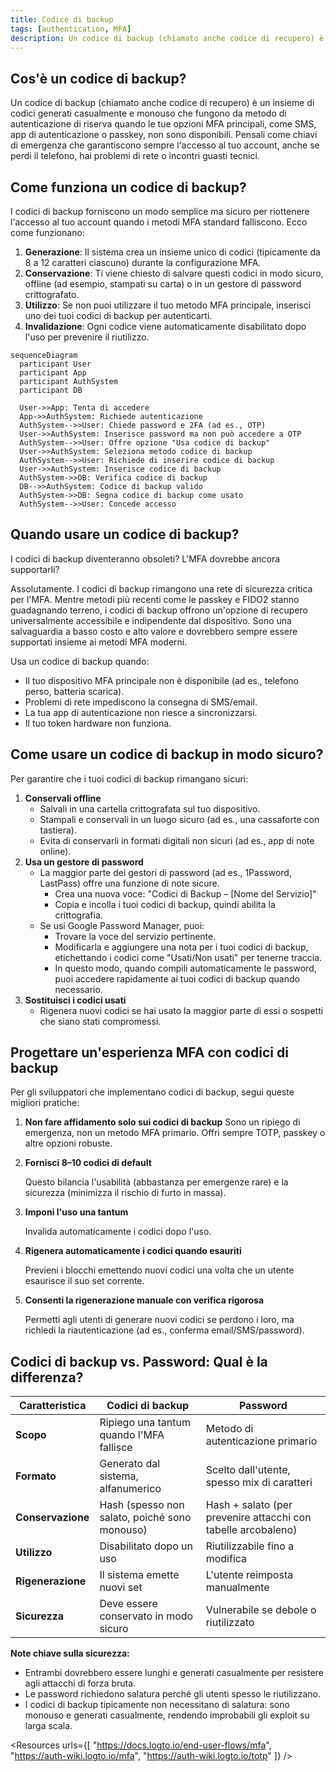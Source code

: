 ```yaml
---
title: Codice di backup
tags: [authentication, MFA]
description: Un codice di backup (chiamato anche codice di recupero) è un insieme di codici generati casualmente e monouso che fungono da metodo di autenticazione di riserva quando le tue opzioni MFA principali, come SMS, app di autenticazione o passkey, non sono disponibili.
---
```


## Cos'è un codice di backup?

Un codice di backup (chiamato anche codice di recupero) è un insieme di codici generati casualmente e monouso che fungono da metodo di autenticazione di riserva quando le tue opzioni MFA principali, come SMS, app di autenticazione o passkey, non sono disponibili. Pensali come chiavi di emergenza che garantiscono sempre l'accesso al tuo account, anche se perdi il telefono, hai problemi di rete o incontri guasti tecnici.

## Come funziona un codice di backup?

I codici di backup forniscono un modo semplice ma sicuro per riottenere l'accesso al tuo account quando i metodi MFA standard falliscono. Ecco come funzionano:

1. **Generazione**: Il sistema crea un insieme unico di codici (tipicamente da 8 a 12 caratteri ciascuno) durante la configurazione MFA.
2. **Conservazione**: Ti viene chiesto di salvare questi codici in modo sicuro, offline (ad esempio, stampati su carta) o in un gestore di password crittografato.
3. **Utilizzo**: Se non puoi utilizzare il tuo metodo MFA principale, inserisci uno dei tuoi codici di backup per autenticarti.
4. **Invalidazione**: Ogni codice viene automaticamente disabilitato dopo l'uso per prevenire il riutilizzo.

```mermaid
sequenceDiagram
  participant User
  participant App
  participant AuthSystem
  participant DB

  User->>App: Tenta di accedere
  App->>AuthSystem: Richiede autenticazione
  AuthSystem-->>User: Chiede password e 2FA (ad es., OTP)
  User->>AuthSystem: Inserisce password ma non può accedere a OTP
  AuthSystem-->>User: Offre opzione "Usa codice di backup"
  User->>AuthSystem: Seleziona metodo codice di backup
  AuthSystem-->>User: Richiede di inserire codice di backup
  User->>AuthSystem: Inserisce codice di backup
  AuthSystem->>DB: Verifica codice di backup
  DB-->>AuthSystem: Codice di backup valido
  AuthSystem->>DB: Segna codice di backup come usato
  AuthSystem-->>User: Concede accesso
```

## Quando usare un codice di backup?

I codici di backup diventeranno obsoleti? L'MFA dovrebbe ancora supportarli?

Assolutamente. I codici di backup rimangono una rete di sicurezza critica per l'MFA. Mentre metodi più recenti come le passkey e FIDO2 stanno guadagnando terreno, i codici di backup offrono un'opzione di recupero universalmente accessibile e indipendente dal dispositivo. Sono una salvaguardia a basso costo e alto valore e dovrebbero sempre essere supportati insieme ai metodi MFA moderni.

Usa un codice di backup quando:

- Il tuo dispositivo MFA principale non è disponibile (ad es., telefono perso, batteria scarica).
- Problemi di rete impediscono la consegna di SMS/email.
- La tua app di autenticazione non riesce a sincronizzarsi.
- Il tuo token hardware non funziona.

## Come usare un codice di backup in modo sicuro?

Per garantire che i tuoi codici di backup rimangano sicuri:

1. **Conservali offline**
    - Salvali in una cartella crittografata sul tuo dispositivo.
    - Stampali e conservali in un luogo sicuro (ad es., una cassaforte con tastiera).
    - Evita di conservarli in formati digitali non sicuri (ad es., app di note online).
2. **Usa un gestore di password**
    - La maggior parte dei gestori di password (ad es., 1Password, LastPass) offre una funzione di note sicure.
        - Crea una nuova voce: "Codici di Backup – [Nome del Servizio]"
        - Copia e incolla i tuoi codici di backup, quindi abilita la crittografia.
    - Se usi Google Password Manager, puoi:
        - Trovare la voce del servizio pertinente.
        - Modificarla e aggiungere una nota per i tuoi codici di backup, etichettando i codici come "Usati/Non usati" per tenerne traccia.
        - In questo modo, quando compili automaticamente le password, puoi accedere rapidamente ai tuoi codici di backup quando necessario.
3. **Sostituisci i codici usati**
    - Rigenera nuovi codici se hai usato la maggior parte di essi o sospetti che siano stati compromessi.

## Progettare un'esperienza MFA con codici di backup

Per gli sviluppatori che implementano codici di backup, segui queste migliori pratiche:

1. **Non fare affidamento solo sui codici di backup**
Sono un ripiego di emergenza, non un metodo MFA primario. Offri sempre TOTP, passkey o altre opzioni robuste.
2. **Fornisci 8–10 codici di default**
    
    Questo bilancia l'usabilità (abbastanza per emergenze rare) e la sicurezza (minimizza il rischio di furto in massa).
    
3. **Imponi l'uso una tantum**
    
    Invalida automaticamente i codici dopo l'uso.
    
4. **Rigenera automaticamente i codici quando esauriti**
    
    Previeni i blocchi emettendo nuovi codici una volta che un utente esaurisce il suo set corrente.
    
5. **Consenti la rigenerazione manuale con verifica rigorosa**
    
    Permetti agli utenti di generare nuovi codici se perdono i loro, ma richiedi la riautenticazione (ad es., conferma email/SMS/password).
    

## Codici di backup vs. Password: Qual è la differenza?

| Caratteristica | Codici di backup | Password |
| --- | --- | --- |
| **Scopo** | Ripiego una tantum quando l'MFA fallisce | Metodo di autenticazione primario |
| **Formato** | Generato dal sistema, alfanumerico | Scelto dall'utente, spesso mix di caratteri |
| **Conservazione** | Hash (spesso non salato, poiché sono monouso) | Hash + salato (per prevenire attacchi con tabelle arcobaleno) |
| **Utilizzo** | Disabilitato dopo un uso | Riutilizzabile fino a modifica |
| **Rigenerazione** | Il sistema emette nuovi set | L'utente reimposta manualmente |
| **Sicurezza** | Deve essere conservato in modo sicuro | Vulnerabile se debole o riutilizzato |

**Note chiave sulla sicurezza:**

- Entrambi dovrebbero essere lunghi e generati casualmente per resistere agli attacchi di forza bruta.
- Le password richiedono salatura perché gli utenti spesso le riutilizzano.
- I codici di backup tipicamente non necessitano di salatura: sono monouso e generati casualmente, rendendo improbabili gli exploit su larga scala.

<Resources
  urls={[
    "https://docs.logto.io/end-user-flows/mfa",
    "https://auth-wiki.logto.io/mfa",
    "https://auth-wiki.logto.io/totp"
  ]}
/>